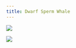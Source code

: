 ```yaml
---
title: Dwarf Sperm Whale
---
```


![](images/048/048_01.PNG){fig-align="left"}

![](images/048/048_02.PNG){fig-align="left"}
